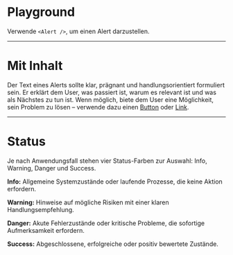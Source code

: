 # Playground

Verwende `<Alert />`, um einen Alert darzustellen.

<LiveCodeEditor />

---

# Mit Inhalt

Der Text eines Alerts sollte klar, prägnant und handlungsorientiert formuliert
sein. Er erklärt dem User, was passiert ist, warum es relevant ist und was als
Nächstes zu tun ist. Wenn möglich, biete dem User eine Möglichkeit, sein Problem
zu lösen – verwende dazu einen
[Button](/03-components/actions/button/overview) oder
[Link](/03-components/navigation/link/overview).

<LiveCodeEditor example="with-content" editorCollapsed />

---

# Status

Je nach Anwendungsfall stehen vier Status-Farben zur Auswahl: Info, Warning,
Danger und Success.

<LiveCodeEditor example="status" editorCollapsed />

**Info:** Allgemeine Systemzustände oder laufende Prozesse, die keine Aktion
erfordern.

**Warning:** Hinweise auf mögliche Risiken mit einer klaren Handlungsempfehlung.

**Danger:** Akute Fehlerzustände oder kritische Probleme, die sofortige
Aufmerksamkeit erfordern.

**Success:** Abgeschlossene, erfolgreiche oder positiv bewertete Zustände.
